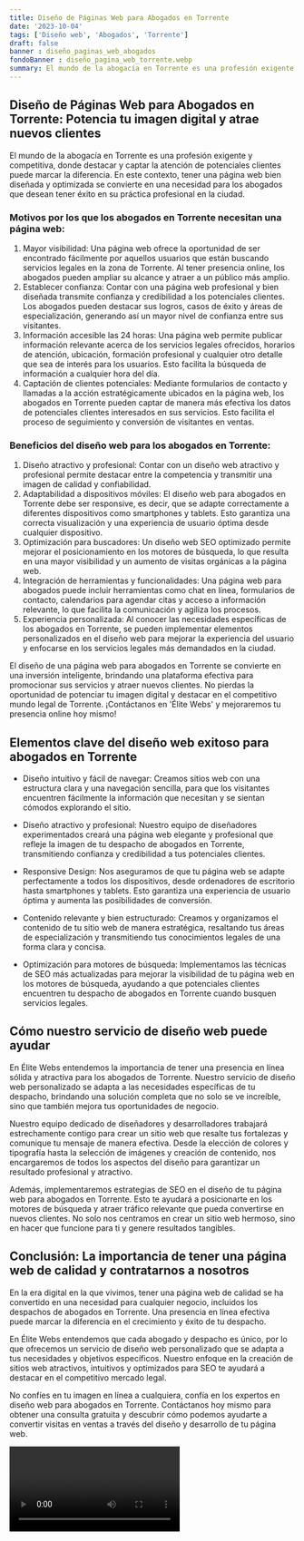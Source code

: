 ```yaml
---
title: Diseño de Páginas Web para Abogados en Torrente
date: '2023-10-04'
tags: ['Diseño web', 'Abogados', 'Torrente']
draft: false
banner : diseño_paginas_web_abogados
fondoBanner : diseño_pagina_web_torrente.webp
summary: El mundo de la abogacía en Torrente es una profesión exigente y competitiva, donde destacar y captar la atención de potenciales clientes puede marcar la diferencia. En este contexto, tener una página web bien diseñada y optimizada se convierte en una necesidad para los abogados que desean tener éxito en su práctica profesional en la ciudad.
---
```


## Diseño de Páginas Web para Abogados en Torrente: Potencia tu imagen digital y atrae nuevos clientes

El mundo de la abogacía en Torrente es una profesión exigente y competitiva, donde destacar y captar la atención de potenciales clientes puede marcar la diferencia. En este contexto, tener una página web bien diseñada y optimizada se convierte en una necesidad para los abogados que desean tener éxito en su práctica profesional en la ciudad.

### Motivos por los que los abogados en Torrente necesitan una página web:
1. Mayor visibilidad: Una página web ofrece la oportunidad de ser encontrado fácilmente por aquellos usuarios que están buscando servicios legales en la zona de Torrente. Al tener presencia online, los abogados pueden ampliar su alcance y atraer a un público más amplio.
2. Establecer confianza: Contar con una página web profesional y bien diseñada transmite confianza y credibilidad a los potenciales clientes. Los abogados pueden destacar sus logros, casos de éxito y áreas de especialización, generando así un mayor nivel de confianza entre sus visitantes.
3. Información accesible las 24 horas: Una página web permite publicar información relevante acerca de los servicios legales ofrecidos, horarios de atención, ubicación, formación profesional y cualquier otro detalle que sea de interés para los usuarios. Esto facilita la búsqueda de información a cualquier hora del día.
4. Captación de clientes potenciales: Mediante formularios de contacto y llamadas a la acción estratégicamente ubicados en la página web, los abogados en Torrente pueden captar de manera más efectiva los datos de potenciales clientes interesados en sus servicios. Esto facilita el proceso de seguimiento y conversión de visitantes en ventas.

### Beneficios del diseño web para los abogados en Torrente:
1. Diseño atractivo y profesional: Contar con un diseño web atractivo y profesional permite destacar entre la competencia y transmitir una imagen de calidad y confiabilidad.
2. Adaptabilidad a dispositivos móviles: El diseño web para abogados en Torrente debe ser responsive, es decir, que se adapte correctamente a diferentes dispositivos como smartphones y tablets. Esto garantiza una correcta visualización y una experiencia de usuario óptima desde cualquier dispositivo.
3. Optimización para buscadores: Un diseño web SEO optimizado permite mejorar el posicionamiento en los motores de búsqueda, lo que resulta en una mayor visibilidad y un aumento de visitas orgánicas a la página web.
4. Integración de herramientas y funcionalidades: Una página web para abogados puede incluir herramientas como chat en línea, formularios de contacto, calendarios para agendar citas y acceso a información relevante, lo que facilita la comunicación y agiliza los procesos.
5. Experiencia personalizada: Al conocer las necesidades específicas de los abogados en Torrente, se pueden implementar elementos personalizados en el diseño web para mejorar la experiencia del usuario y enfocarse en los servicios legales más demandados en la ciudad.

El diseño de una página web para abogados en Torrente se convierte en una inversión inteligente, brindando una plataforma efectiva para promocionar sus servicios y atraer nuevos clientes. No pierdas la oportunidad de potenciar tu imagen digital y destacar en el competitivo mundo legal de Torrente. ¡Contáctanos en 'Élite Webs' y mejoraremos tu presencia online hoy mismo!

<GifSeo />

<Cta />

## Elementos clave del diseño web exitoso para abogados en Torrente

- Diseño intuitivo y fácil de navegar: Creamos sitios web con una estructura clara y una navegación sencilla, para que los visitantes encuentren fácilmente la información que necesitan y se sientan cómodos explorando el sitio.

- Diseño atractivo y profesional: Nuestro equipo de diseñadores experimentados creará una página web elegante y profesional que refleje la imagen de tu despacho de abogados en Torrente, transmitiendo confianza y credibilidad a tus potenciales clientes.

- Responsive Design: Nos aseguramos de que tu página web se adapte perfectamente a todos los dispositivos, desde ordenadores de escritorio hasta smartphones y tablets. Esto garantiza una experiencia de usuario óptima y aumenta las posibilidades de conversión.

- Contenido relevante y bien estructurado: Creamos y organizamos el contenido de tu sitio web de manera estratégica, resaltando tus áreas de especialización y transmitiendo tus conocimientos legales de una forma clara y concisa.

- Optimización para motores de búsqueda: Implementamos las técnicas de SEO más actualizadas para mejorar la visibilidad de tu página web en los motores de búsqueda, ayudando a que potenciales clientes encuentren tu despacho de abogados en Torrente cuando busquen servicios legales.

## Cómo nuestro servicio de diseño web puede ayudar

En Élite Webs entendemos la importancia de tener una presencia en línea sólida y atractiva para los abogados de Torrente. Nuestro servicio de diseño web personalizado se adapta a las necesidades específicas de tu despacho, brindando una solución completa que no solo se ve increíble, sino que también mejora tus oportunidades de negocio.

Nuestro equipo dedicado de diseñadores y desarrolladores trabajará estrechamente contigo para crear un sitio web que resalte tus fortalezas y comunique tu mensaje de manera efectiva. Desde la elección de colores y tipografía hasta la selección de imágenes y creación de contenido, nos encargaremos de todos los aspectos del diseño para garantizar un resultado profesional y atractivo.

Además, implementaremos estrategias de SEO en el diseño de tu página web para abogados en Torrente. Esto te ayudará a posicionarte en los motores de búsqueda y atraer tráfico relevante que pueda convertirse en nuevos clientes. No solo nos centramos en crear un sitio web hermoso, sino en hacer que funcione para ti y genere resultados tangibles.

## Conclusión: La importancia de tener una página web de calidad y contratarnos a nosotros

En la era digital en la que vivimos, tener una página web de calidad se ha convertido en una necesidad para cualquier negocio, incluidos los despachos de abogados en Torrente. Una presencia en línea efectiva puede marcar la diferencia en el crecimiento y éxito de tu despacho.

En Élite Webs entendemos que cada abogado y despacho es único, por lo que ofrecemos un servicio de diseño web personalizado que se adapta a tus necesidades y objetivos específicos. Nuestro enfoque en la creación de sitios web atractivos, intuitivos y optimizados para SEO te ayudará a destacar en el competitivo mercado legal.

No confíes en tu imagen en línea a cualquiera, confía en los expertos en diseño web para abogados en Torrente. Contáctanos hoy mismo para obtener una consulta gratuita y descubrir cómo podemos ayudarte a convertir visitas en ventas a través del diseño y desarrollo de tu página web.

<Video />

<CtaBot job='Abogados' city='Torrente'/>

<Gmaps query='Torrente+españa+maps' />